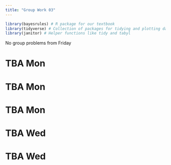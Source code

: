 ```yaml
---
title: "Group Work 03"
---
```


```r
library(bayesrules) # R package for our textbook
library(tidyverse) # Collection of packages for tidying and plotting data
library(janitor) # Helper functions like tidy and tabyl
```

::: callout-note
No group problems from Friday
:::

# TBA Mon

# TBA Mon

# TBA Mon

# TBA Wed

# TBA Wed
